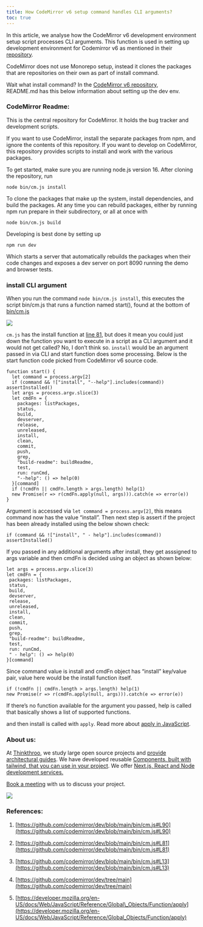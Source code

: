 ```yaml
---
title: How CodeMirror v6 setup command handles CLI arguments?
toc: true
---
```


In this article, we analyse how the CodeMirror v6 development environment setup script processes CLI arguments. This function is used in setting up development environment for Codemirror v6 as mentioned in their [repository](https://github.com/codemirror/dev/tree/main).

CodeMirror does not use Monorepo setup, instead it clones the packages that are repositories on their own as part of install command.

Wait what install command? In the [CodeMirror v6 repository](https://github.com/codemirror/dev/tree/main),  
README.md has this below information about setting up the dev env.

### CodeMirror Readme:

This is the central repository for CodeMirror. It holds the bug tracker and development scripts.

If you want to use CodeMirror, install the separate packages from npm, and ignore the contents of this repository. If you want to develop on CodeMirror, this repository provides scripts to install and work with the various packages.

To get started, make sure you are running node.js version 16. After cloning the repository, run

```plaintext
node bin/cm.js install
```

To clone the packages that make up the system, install dependencies, and build the packages. At any time you can rebuild packages, either by running npm run prepare in their subdirectory, or all at once with

```plaintext
node bin/cm.js build
```

Developing is best done by setting up

```plaintext
npm run dev
```

Which starts a server that automatically rebuilds the packages when their code changes and exposes a dev server on port 8090 running the demo and browser tests.

### install CLI argument

When you run the command `node bin/cm.js install`, this executes the script bin/cm.js that runs a function named start(), found at the bottom of [bin/cm.js](https://github.com/codemirror/dev/blob/main/bin/cm.js#L362)

![](https://cdn-images-1.medium.com/max/1600/1*tcUB5Zht_roGJA6qTKmsXA.png)

`cm.js` has the install function at [line 81](https://github.com/codemirror/dev/blob/main/bin/cm.js#L81), but does it mean you could just down the function you want to execute in a script as a CLI argument and it would not get called? No, I don’t think so. `install` would be an argument passed in via CLI and start function does some processing. Below is the start function code picked from CodeMirror v6 source code.

```plaintext
function start() {
  let command = process.argv[2]
  if (command && !["install", "--help"].includes(command)) assertInstalled()
  let args = process.argv.slice(3)
  let cmdFn = {
    packages: listPackages,
    status,
    build,
    devserver,
    release,
    unreleased,
    install,
    clean,
    commit,
    push,
    grep,
    "build-readme": buildReadme,
    test,
    run: runCmd,
    "--help": () => help(0)
  }[command]
  if (!cmdFn || cmdFn.length > args.length) help(1)
  new Promise(r => r(cmdFn.apply(null, args))).catch(e => error(e))
}
```

Argument is accessed via `let command = process.argv[2]`, this means command now has the value “install”. Then next step is assert if the project has been already installed using the below shown check:

```plaintext
if (command && !["install", " - help"].includes(command)) assertInstalled()
```

If you passed in any additional arguments after install, they get asssigned to args variable and then cmdFn is decided using an object as shown below:

```plaintext
let args = process.argv.slice(3)
let cmdFn = {
 packages: listPackages,
 status,
 build,
 devserver,
 release,
 unreleased,
 install,
 clean,
 commit,
 push,
 grep,
 "build-readme": buildReadme,
 test,
 run: runCmd,
 " - help": () => help(0)
}[command]
```

Since command value is install and cmdFn object has “install” key/value pair, value here would be the install function itself.

```plaintext
if (!cmdFn || cmdFn.length > args.length) help(1)
new Promise(r => r(cmdFn.apply(null, args))).catch(e => error(e))
```

If there’s no function available for the argument you passed, help is called that basically shows a list of supported functions.

and then install is called with `apply`. Read more about [apply in JavaScript](https://developer.mozilla.org/en-US/docs/Web/JavaScript/Reference/Global_Objects/Function/apply).

### About us:

At [Thinkthroo](https://thinkthroo.com/), we study large open source projects and [provide architectural guides](https://app.thinkthroo.com/architecture). We have developed reusable [Components, built with tailwind, that you can use in your project](https://thinkthroo.com/components). We offer [Next.js, React and Node development services.](https://thinkthroo.com/components)

[Book a meeting](https://cal.com/team-thinkthroo-dxiovj/consultation?date=2024-10-19&month=2024-10) with us to discuss your project.

![](https://cdn-images-1.medium.com/max/1600/0*NxFtbdT-jz_GGi2N.png)

### References:

1. [https://github.com/codemirror/dev/blob/main/bin/cm.js#L90](https://github.com/codemirror/dev/blob/main/bin/cm.js#L90)
    
2. [https://github.com/codemirror/dev/blob/main/bin/cm.js#L81](https://github.com/codemirror/dev/blob/main/bin/cm.js#L81)
    
3. [https://github.com/codemirror/dev/blob/main/bin/cm.js#L13](https://github.com/codemirror/dev/blob/main/bin/cm.js#L13)
    
4. [https://github.com/codemirror/dev/tree/main](https://github.com/codemirror/dev/tree/main)
    
5. [https://developer.mozilla.org/en-US/docs/Web/JavaScript/Reference/Global\_Objects/Function/apply](https://developer.mozilla.org/en-US/docs/Web/JavaScript/Reference/Global_Objects/Function/apply)